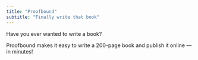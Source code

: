 ```yaml
---
title: "Proofbound"
subtitle: "Finally write that book"
---
```


Have you ever wanted to write a book?

Proofbound makes it easy to write a 200-page book and publish it online — in minutes!
